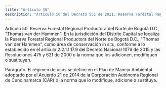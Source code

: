 ```yaml
---
title: "Artículo 50"
description: "Artículo 50 del Decreto 555 de 2021. Reserva Forestal Regional Productora del Norte de Bogotá D."
---
```


Artículo 50. Reserva Forestal Regional Productora del Norte de Bogotá D.C., “Thomas van der Hammen". En la jurisdicción del Distrito Capital se localiza la Reserva Forestal Regional Productora del Norte de Bogotá D.C., "Thomas van der Hammen", como área de conservación in situ, conforme a lo establecido en el artículo 2.2.1.1.17.9 del Decreto Nacional 1076 de 2015 y las Resoluciones 475 y 621 de 2000 o la norma que los adicionen, modifiquen o sustituyan.
 
Parágrafo. El régimen de usos se define en el Plan de Manejo Ambiental adoptado por el Acuerdo 21 de 2014 de la Corporación Autónoma Regional de Cundinamarca (CAR) o la norma que lo modifique, adicione o sustituya.